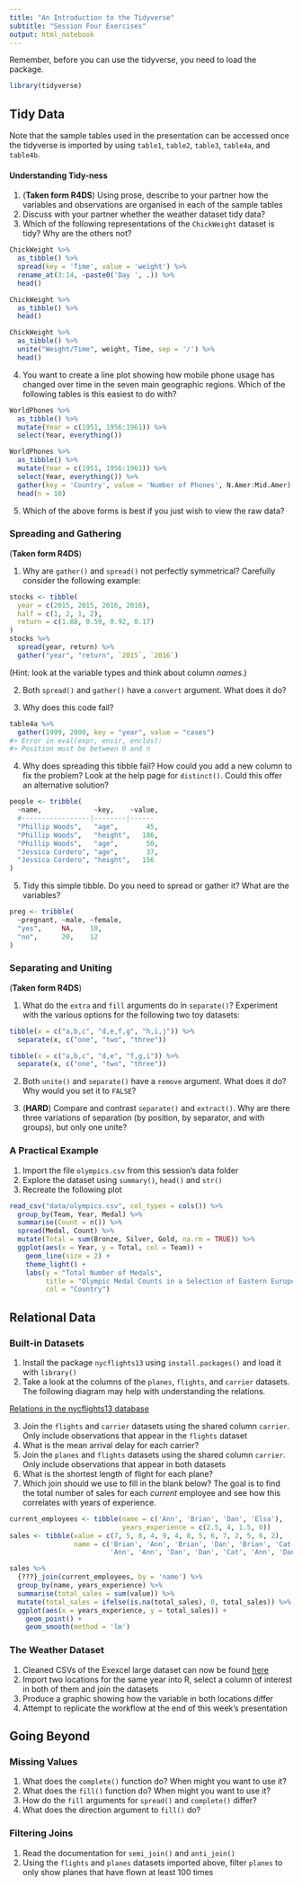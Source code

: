 ```yaml
---
title: "An Introduction to the Tidyverse"
subtitle: "Session Four Exercises"
output: html_notebook
---
```


Remember, before you can use the tidyverse, you need to load the package.

```r
library(tidyverse)
```

## Tidy Data

Note that the sample tables used in the presentation can be accessed once the tidyverse is imported by using `table1`, `table2`, `table3`, `table4a`, and `table4b`.

#### Understanding Tidy-ness

1. (**Taken form R4DS**) Using prose, describe to your partner how the variables and observations are organised in each of the sample tables
2. Discuss with your partner whether the weather dataset tidy data?
3. Which of the following representations of the `ChickWeight` dataset is tidy? Why are the others not?

```r
ChickWeight %>%
  as_tibble() %>%
  spread(key = 'Time', value = 'weight') %>%
  rename_at(3:14, ~paste0('Day ', .)) %>%
  head()
```

```r
ChickWeight %>%
  as_tibble() %>%
  head()
```

```r
ChickWeight %>%
  as_tibble() %>%
  unite("Weight/Time", weight, Time, sep = '/') %>%
  head()
```

4. You want to create a line plot showing how mobile phone usage has changed over time in the seven main geographic regions. Which of the following tables is this easiest to do with?

```r
WorldPhones %>% 
  as_tibble() %>%
  mutate(Year = c(1951, 1956:1961)) %>%
  select(Year, everything())
```

```r
WorldPhones %>% 
  as_tibble() %>%
  mutate(Year = c(1951, 1956:1961)) %>%
  select(Year, everything()) %>%
  gather(key = 'Country', value = 'Number of Phones', N.Amer:Mid.Amer) %>%
  head(n = 10)
```

5. Which of the above forms is best if you just wish to view the raw data?

### Spreading and Gathering

(**Taken form R4DS**)

1. Why are `gather()` and `spread()` not perfectly symmetrical? Carefully consider the following example:

```r
stocks <- tibble(
  year = c(2015, 2015, 2016, 2016),
  half = c(1, 2, 1, 2),
  return = c(1.88, 0.59, 0.92, 0.17)
)
stocks %>%
  spread(year, return) %>%
  gather("year", "return", `2015`, `2016`)
```

(Hint: look at the variable types and think about column _names_.)

2. Both `spread()` and `gather()` have a `convert` argument. What does it do?

3. Why does this code fail?

```r
table4a %>%
  gather(1999, 2000, key = "year", value = "cases")
#> Error in eval(expr, envir, enclos):
#> Position must be between 0 and n
```

4. Why does spreading this tibble fail? How could you add a new column to fix the problem? Look at the help page for `distinct()`. Could this offer an alternative solution?

```r
people <- tribble(
  ~name,             ~key,    ~value,
  #-----------------|--------|------
  "Phillip Woods",   "age",       45,
  "Phillip Woods",   "height",   186,
  "Phillip Woods",   "age",       50,
  "Jessica Cordero", "age",       37,
  "Jessica Cordero", "height",   156
)
```

5. Tidy this simple tibble. Do you need to spread or gather it? What are the variables?

```r
preg <- tribble(
  ~pregnant, ~male, ~female,
  "yes",     NA,    10,
  "no",      20,    12
)
```

### Separating and Uniting

(**Taken form R4DS**)

1. What do the `extra` and `fill` arguments do in `separate()`? Experiment with the various options for the following two toy datasets:

```r
tibble(x = c("a,b,c", "d,e,f,g", "h,i,j")) %>% 
  separate(x, c("one", "two", "three"))

tibble(x = c("a,b,c", "d,e", "f,g,i")) %>% 
  separate(x, c("one", "two", "three"))
```

2. Both `unite()` and `separate()` have a `remove` argument. What does it do? Why would you set it to `FALSE`?

3. (**HARD**) Compare and contrast `separate()` and `extract()`. Why are there three variations of separation (by position, by separator, and with groups), but only one unite?

### A Practical Example

1. Import the file `olympics.csv` from this session's data folder
2. Explore the dataset using `summary()`, `head()` and `str()`
3. Recreate the following plot

```r
read_csv("data/olympics.csv", col_types = cols()) %>%
  group_by(Team, Year, Medal) %>%
  summarise(Count = n()) %>%
  spread(Medal, Count) %>%
  mutate(Total = sum(Bronze, Silver, Gold, na.rm = TRUE)) %>%
  ggplot(aes(x = Year, y = Total, col = Team)) +
    geom_line(size = 2) +
    theme_light() +
    labs(y = "Total Number of Medals",
         title = "Olympic Medal Counts in a Selection of Eastern European Countries",
         col = "Country")
```

## Relational Data

### Built-in Datasets

1. Install the package `nycflights13` using `install.packages()` and load it with `library()`
2. Take a look at the columns of the `planes`, `flights`, and `carrier` datasets. The following diagram may help with understanding the relations.

[Relations in the nycflights13 database](images/relational-nycflights.png)

3. Join the `flights` and `carrier` datasets using the shared column `carrier`. Only include observations that appear in the `flights` dataset
4. What is the mean arrival delay for each carrier?
5. Join the `planes` and `flights` datasets using the shared column `carrier`. Only include observations that appear in both datasets
6. What is the shortest length of flight for each plane?
7. Which join should we use to fill in the blank below? The goal is to find the total number of sales for each _current_ employee and see how this correlates with years of experience.

```r
current_employees <- tibble(name = c('Ann', 'Brian', 'Dan', 'Elsa'),
                            years_experience = c(2.5, 4, 1.5, 0))
sales <- tibble(value = c(7, 5, 8, 4, 9, 4, 8, 5, 6, 7, 2, 5, 6, 2),
                name = c('Brian', 'Ann', 'Brian', 'Dan', 'Brian', 'Cat', 'Brian',
                         'Ann', 'Ann', 'Dan', 'Dan', 'Cat', 'Ann', 'Dan'))

sales %>%
  {???}_join(current_employees, by = 'name') %>%
  group_by(name, years_experience) %>%
  summarise(total_sales = sum(value)) %>%
  mutate(total_sales = ifelse(is.na(total_sales), 0, total_sales)) %>%
  ggplot(aes(x = years_experience, y = total_sales)) +
    geom_point() +
    geom_smooth(method = 'lm')
```


### The Weather Dataset

1. Cleaned CSVs of the Exexcel large dataset can now be found [here](https://github.com/THargreaves/edexcel-large-dataset-extractor)
2. Import two locations for the same year into R, select a column of interest in both of them and join the datasets
3. Produce a graphic showing how the variable in both locations differ
4. Attempt to replicate the workflow at the end of this week's presentation

## Going Beyond

### Missing Values

1. What does the `complete()` function do? When might you want to use it?
2. What does the `fill()` function do? When might you want to use it?
3. How do the `fill` arguments for `spread()` and `complete()` differ?
4. What does the direction argument to `fill()` do?

### Filtering Joins

1. Read the documentation for `semi_join()` and `anti_join()`
2. Using the `flights` and `planes` datasets imported above, filter `planes` to only show planes that have flown at least 100 times